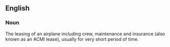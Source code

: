 ==English==

===Noun===

The leasing of an airplane including crew, maintenance and insurance (also known as an ACMI lease), usually for very short period of time.